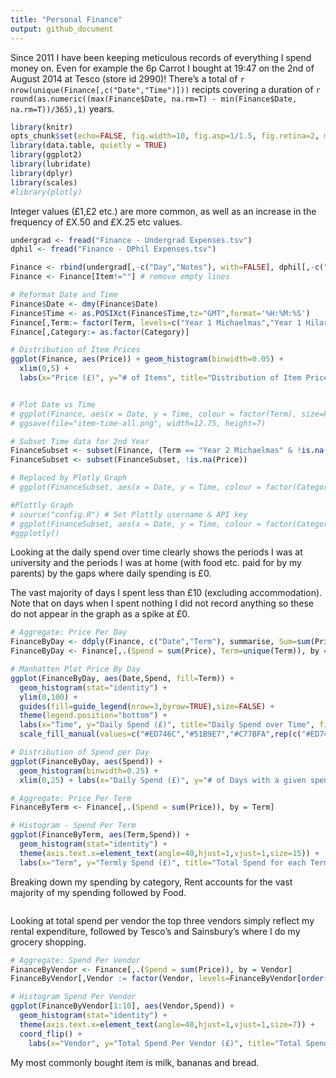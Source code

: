 ```yaml
---
title: "Personal Finance"
output: github_document
---
```


Since 2011 I have been keeping meticulous records of everything I spend money on. Even for example the 6p Carrot I bought at 19:47 on the 2nd of August 2014 at Tesco (store id 2990)! There's a total of `r nrow(unique(Finance[,c("Date","Time")]))` recipts covering a duration of `r round(as.numeric((max(Finance$Date, na.rm=T) - min(Finance$Date, na.rm=T))/365),1)` years.

```r
library(knitr)
opts_chunk$set(echo=FALSE, fig.width=10, fig.asp=1/1.5, fig.retina=2, message=FALSE, warning=FALSE)
library(data.table, quietly = TRUE)
library(ggplot2)
library(lubridate)
library(dplyr)
library(scales)
#library(plotly)
```

Integer values (£1,£2 etc.) are more common, as well as an increase in the frequency of £X.50 and £X.25 etc values.

```r
undergrad <- fread("Finance - Undergrad Expenses.tsv")
dphil <- fread("Finance - DPhil Expenses.tsv")

Finance <- rbind(undergrad[,-c("Day","Notes"), with=FALSE], dphil[,-c("Totals:","V13"), with=FALSE])
Finance <- Finance[Item!=""] # remove empty lines

# Reformat Date and Time
Finance$Date <- dmy(Finance$Date)
Finance$Time <- as.POSIXct(Finance$Time,tz="GMT",format='%H:%M:%S')
Finance[,Term:= factor(Term, levels=c("Year 1 Michaelmas","Year 1 Hilary","Year 1 Trinity","Year 2 Michaelmas","Year 2 Hilary","Year 2 Trinity","Year 2 Summer","Year 3 Michaelmas","Year 3 Hilary","Year 3 Trinity","Year 3 Summer","Year 4 Michaelmas","Year 4 Hilary","Year 4 Trinity","Year 4 Summer"))]
Finance[,Category:= as.factor(Category)]

# Distribution of Item Prices
ggplot(Finance, aes(Price)) + geom_histogram(binwidth=0.05) +
  xlim(0,5) +
  labs(x="Price (£)", y="# of Items", title="Distribution of Item Prices")


# Plot Date vs Time
# ggplot(Finance, aes(x = Date, y = Time, colour = factor(Term), size=Price, label=Item)) + geom_point(alpha=1/2) + scale_x_date() + labs(x="Date", y="Time", title="Items Bought by Date and Time", color="Term") + scale_size_area(max_size=50) + guides(color=guide_legend(nrow=2,byrow=TRUE),size=FALSE) + theme(legend.position="bottom") + scale_y_datetime(labels = date_format("%H:%M"))
# ggsave(file="item-time-all.png", width=12.75, height=7)

# Subset Time data for 2nd Year
FinanceSubset <- subset(Finance, (Term == "Year 2 Michaelmas" & !is.na(Time)) | (Term == "Year 2 Hilary" & !is.na(Time)) | (Term == "Year 2 Trinity" & !is.na(Time))| (Term == "Year 2 Summer" & !is.na(Time)))
FinanceSubset <- subset(FinanceSubset, !is.na(Price))

# Replaced by Plotly Graph
# ggplot(FinanceSubset, aes(x = Date, y = Time, colour = factor(Category), size=Price, label=Item)) + geom_point(alpha=1/2) + scale_x_date() + labs(x="Date", y="Time", title="Items Bought by Date and Time In 2nd Year", color="Category") + scale_size_area(max_size=30) + guides(size=FALSE) + theme(legend.position="bottom")  + scale_y_datetime(labels = date_format("%H:%M")) + geom_text(data=subset(FinanceSubset, Price > 3),size=4,hjust=-0.15,vjust=0,angle=45,color="Black")

#Plottly Graph
# source("config.R") # Set Plottly username & API key
# ggplot(FinanceSubset, aes(x = Date, y = Time, colour = factor(Category), label=Item)) + geom_point(aes(size=Price,text = paste("Item:",FinanceSubset$Item,"\n Price: £",FinanceSubset$Price)),alpha=1/2) + scale_x_date() + labs(x="Date", y="Time", title="Items Bought by Date and Time In Hilary Term of Year 2", color="Category") + scale_size_area(max_size=30) + guides(size=FALSE) + theme(legend.position="bottom")  + scale_y_datetime(labels = date_format("%H:%M"))
#ggplotly()
```

Looking at the daily spend over time clearly shows the periods I was at university and the periods I was at home (with food etc. paid for by my parents) by the gaps where daily spending is £0.

The vast majority of days I spent less than £10 (excluding accommodation). Note that on days when I spent nothing I did not record anything so these do not appear in the graph as a spike at £0.

```r
# Aggregate: Price Per Day
FinanceByDay <- ddply(Finance, c("Date","Term"), summarise, Sum=sum(Price,na.rm=TRUE))
FinanceByDay <- Finance[,.(Spend = sum(Price), Term=unique(Term)), by = Date]

# Manhatten Plot Price By Day
ggplot(FinanceByDay, aes(Date,Spend, fill=Term)) +
  geom_histogram(stat="identity") +
  ylim(0,100) +
  guides(fill=guide_legend(nrow=3,byrow=TRUE),size=FALSE) +
  theme(legend.position="bottom") +
  labs(x="Time", y="Daily Spend (£)", title="Daily Spend over Time", fill="Term") +
  scale_fill_manual(values=c("#ED746C","#51B9E7","#C77BFA",rep(c("#ED746C","#51B9E7","#C77BFA","#59B82A"),3)))

# Distribution of Spend per Day
ggplot(FinanceByDay, aes(Spend)) +
  geom_histogram(binwidth=0.25) +
  xlim(0,25) + labs(x="Daily Spend (£)", y="# of Days with a given spend", title="Distribution of Daily Spend")

# Aggregate: Price Per Term
FinanceByTerm <- Finance[,.(Spend = sum(Price)), by = Term]

# Histogram - Spend Per Term
ggplot(FinanceByTerm, aes(Term,Spend)) +
  geom_histogram(stat="identity") +
  theme(axis.text.x=element_text(angle=40,hjust=1,vjust=1,size=15)) +
  labs(x="Term", y="Termly Spend (£)", title="Total Spend for each Term")
```

Breaking down my spending by category, Rent accounts for the vast majority of my spending followed by Food.

```r

```

Looking at total spend per vendor the top three vendors simply reflect my rental expenditure, followed by Tesco's and Sainsbury's where I do my grocery shopping.

```r
# Aggregate: Spend Per Vendor
FinanceByVendor <- Finance[,.(Spend = sum(Price)), by = Vendor]
FinanceByVendor[,Vendor := factor(Vendor, levels=FinanceByVendor[order(Spend)]$Vendor)]

# Histogram Spend Per Vendor
ggplot(FinanceByVendor[1:10], aes(Vendor,Spend)) +
  geom_histogram(stat="identity") +
  theme(axis.text.x=element_text(angle=40,hjust=1,vjust=1,size=7)) +
  coord_flip() +
	labs(x="Vendor", y="Total Spend Per Vendor (£)", title="Total Spend for each Vendor (Linear Scale)")

```

My most commonly bought item is milk, bananas and bread. 
